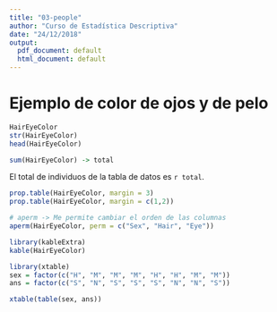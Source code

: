 ```yaml
---
title: "03-people"
author: "Curso de Estadística Descriptiva"
date: "24/12/2018"
output:
  pdf_document: default
  html_document: default
---
```


# Ejemplo de color de ojos y de pelo

```r
HairEyeColor
str(HairEyeColor)
head(HairEyeColor)

sum(HairEyeColor) -> total
```

El total de individuos de la tabla de datos es `r total`.

```r
prop.table(HairEyeColor, margin = 3)
prop.table(HairEyeColor, margin = c(1,2))
```

```r
# aperm -> Me permite cambiar el orden de las columnas
aperm(HairEyeColor, perm = c("Sex", "Hair", "Eye"))
```

```r
library(kableExtra)
kable(HairEyeColor)
```

```r
library(xtable)
sex = factor(c("H", "M", "M", "M", "H", "H", "M", "M"))
ans = factor(c("S", "N", "S", "S", "S", "N", "N", "S"))

xtable(table(sex, ans))
```

